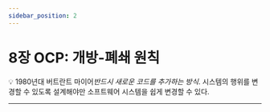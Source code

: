 ```yaml
---
sidebar_position: 2
---
```


# 8장 OCP: 개방-폐쇄 원칙

💡 1980년대 버트란트 마이어*반드시 새로운 코드를 추가하는 방식*.
시스템의 행위를 변경할 수 있도록 설계해야만 소프트웨어 시스템을 쉽게 변경할 수 있다.

---
